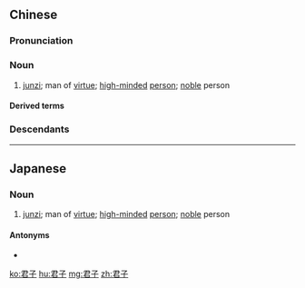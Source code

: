 ==Chinese==
{{zh-forms}}
{{zh-wp|zh|en:Junzi}}

===Pronunciation===
{{zh-pron
|m=jūnzǐ
|c=gwan1 zi2
|h=pfs=kiûn-chṳ́
|md=gŭng-cṳ̄
|mn=kun-chú
|w=1jyn tsr
|mc=y
|oc=1,1;2,1
|cat=n
}}

===Noun===
{{zh-noun}}

# [[w:junzi|junzi]]; man of [[virtue]]; [[high-minded]] [[person]]; [[noble]] person
#: {{zh-x|子 曰：「君子 坦蕩蕩，小人 長 戚戚。」|The Master said, “'''The superior man''' is satisfied and composed; the mean man is always full of distress.”|ref=Analects}}
#: {{zh-x|人 不 知 而 不 慍，不 亦 君子 乎？|Is he not '''a man of complete virtue''', who feels no discomposure though men may take no note of him?|ref=Analects}}

====Derived terms====
{{zh-der|君子三樂|使君子|君子三畏|君子一言，快馬一鞭|不君子|君子不奪人所好|愷悌君子|君子不念舊惡|以小人之心，度君子之腹|恨小非君子，無毒不丈夫|彬彬君子|君子遠庖廚|事急無君子|君子于役|君子鄉|君子言先不言後|君子協定|古之君子|六君子|志誠君子|君子花|君子陽陽|士君子|君子一言，駟馬難追|君子報仇，十年不晚|君子偕老|天行健，君子以自強不息|君子國|仁人君子|大雅君子|君子成人之美|君子之交|君子坦蕩蕩，小人長戚戚|四君子|君子之交淡如水|君子豹變|君子不器|偽君子|君子動口，小人動手|君子風度|君子交絕，不出惡聲|先小人，後君子|曾著賣糖君子哄，如今不信口甜人|戊戌六君子|正人君子|梁上君子|癮君子|淑人君子|淑善君子|金玉君子|觀棋不語真君子|量小非君子，無毒不丈夫|謙謙君子|豈弟君子|隱君子}}

===Descendants===
{{CJKV||くんし|군자|quân tử}}

----

==Japanese==
{{ja-kanjitab|くん|し|yomi=o}}

===Noun===
{{ja-noun|くんし}}

# [[w:junzi|junzi]]; man of [[virtue]]; [[high-minded]] [[person]]; [[noble]] person

====Antonyms====
* {{ja-r|小人|しょうじん|gloss=[[mean]] person}}

[[ko:君子]]
[[hu:君子]]
[[mg:君子]]
[[zh:君子]]